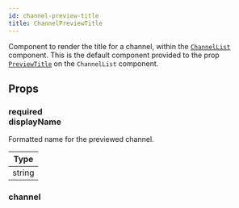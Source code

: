 ```yaml
---
id: channel-preview-title
title: ChannelPreviewTitle
---
```



Component to render the title for a channel, within the [`ChannelList`](../core-components/channel_list.mdx) component.
This is the default component provided to the prop [`PreviewTitle`](../core-components/channel_list.mdx#previewtitle) on the `ChannelList` component.

## Props

### <div class="label required">required</div> **displayName**

Formatted name for the previewed channel.

| Type |
| - |
| string |

### channel

<Channel/>
